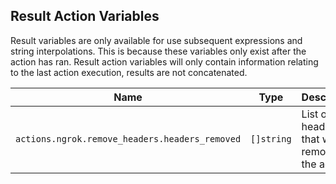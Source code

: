 ## Result Action Variables

Result variables are only available for use subsequent expressions and string 
interpolations. This is because these variables only exist after the action 
has ran. Result action variables will only contain information relating to the 
last action execution, results are not concatenated.

| Name                                           | Type     | Description                                  |
| ---------------------------------------------- | -------- | -------------------------------------------- |
| `actions.ngrok.remove_headers.headers_removed` | `[]string` | List of headers that were removed by the action. |
